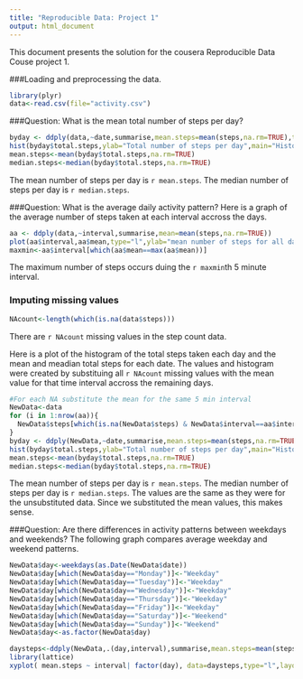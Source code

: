 ```yaml
---
title: "Reproducible Data: Project 1"
output: html_document
---
```


This document presents the solution for the cousera Reproducible Data Couse project 1.

###Loading and preprocessing the data.

```r
library(plyr)
data<-read.csv(file="activity.csv")

```
###Question: What is the mean total number of steps per day?
```r
byday <- ddply(data,~date,summarise,mean.steps=mean(steps,na.rm=TRUE),total.steps=sum(steps))
hist(byday$total.steps,ylab="Total number of steps per day",main="Histogram of Data")
mean.steps<-mean(byday$total.steps,na.rm=TRUE)
median.steps<-median(byday$total.steps,na.rm=TRUE)
```
The mean number of steps per day is `r mean.steps`. The median number of steps per day is `r median.steps`.

###Question: What is the average daily activity pattern?
Here is a graph of the average number of steps taken at each interval accross the days. 
```r
aa <- ddply(data,~interval,summarise,mean=mean(steps,na.rm=TRUE))
plot(aa$interval,aa$mean,type="l",ylab="mean number of steps for all days",xlab="5 min interval")
maxmin<-aa$interval[which(aa$mean==max(aa$mean))]
```

The maximum number of steps occurs duing the `r maxmin`th 5 minute interval. 

### Imputing missing values
```r
NAcount<-length(which(is.na(data$steps)))
```
There are `r NAcount` missing values in the step count data. 

Here is a plot of the histogram of the total steps taken each day and the mean and meadian total steps for each date. The values and histogram were created by substituing all `r NAcount` missing values with the mean value for that time interval accross the remaining days.  

```r
#For each NA substitute the mean for the same 5 min interval
NewData<-data
for (i in 1:nrow(aa)){
  NewData$steps[which(is.na(NewData$steps) & NewData$interval==aa$interval[[i]])]<-aa$mean[[i]]
}
byday <- ddply(NewData,~date,summarise,mean.steps=mean(steps,na.rm=TRUE),total.steps=sum(steps))
hist(byday$total.steps,ylab="Total number of steps per day",main="Histogram of Data")
mean.steps<-mean(byday$total.steps,na.rm=TRUE)
median.steps<-median(byday$total.steps,na.rm=TRUE)
```
The mean number of steps per day is `r mean.steps`. The median number of steps per day is `r median.steps`. The values are the same as they were for the unsubstituted data. Since we substituted the mean values, this makes sense. 

###Question: Are there differences in activity patterns between weekdays and weekends?
The following graph compares average weekday and weekend patterns. 
```r
NewData$day<-weekdays(as.Date(NewData$date))
NewData$day[which(NewData$day=="Monday")]<-"Weekday"
NewData$day[which(NewData$day=="Tuesday")]<-"Weekday"
NewData$day[which(NewData$day=="Wednesday")]<-"Weekday"
NewData$day[which(NewData$day=="Thursday")]<-"Weekday"
NewData$day[which(NewData$day=="Friday")]<-"Weekday"
NewData$day[which(NewData$day=="Saturday")]<-"Weekend"
NewData$day[which(NewData$day=="Sunday")]<-"Weekend"
NewData$day<-as.factor(NewData$day)

daysteps<-ddply(NewData,.(day,interval),summarise,mean.steps=mean(steps,na.rm=TRUE),total.steps=sum(steps))
library(lattice)
xyplot( mean.steps ~ interval| factor(day), data=daysteps,type="l",layout=c(1,2))
```


